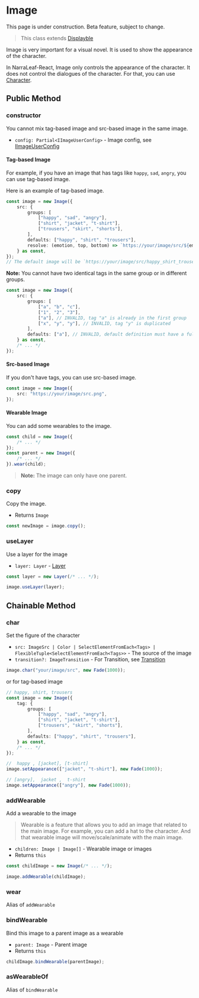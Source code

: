 
# Image

<Callout type="warning" emoji="⚠️">
    This page is under construction.
</Callout>

<Callout type="warning" emoji="⚠️">
    Beta feature, subject to change.
</Callout>

> This class extends [Displayble](./Displayable)

Image is very important for a visual novel. It is used to show the appearance of the character. 

In NarraLeaf-React, Image only controls the appearance of the character. It does not control the dialogues of the character. For that, you can use [Character](../character).

## Public Method

### constructor

<Steps>

<Callout type="warning" emoji="⚠️">
    You cannot mix tag-based image and src-based image in the same image.
</Callout>

- `config: Partial<IImageUserConfig>` - Image config, see [IImageUserConfig](../types/IImageUserConfig)

#### Tag-based Image

For example, if you have an image that has tags like `happy`, `sad`, `angry`, you can use tag-based image.

Here is an example of tag-based image.

```typescript
const image = new Image({
    src: {
        groups: [
            ["happy", "sad", "angry"],
            ["shirt", "jacket", "t-shirt"],
            ["trousers", "skirt", "shorts"],
        ],
        defaults: ["happy", "shirt", "trousers"],
        resolve: (emotion, top, bottom) => `https://your/image/src/${emotion}_${top}_${bottom}.png`
    } as const,
});
// The default image will be `https://your/image/src/happy_shirt_trousers.png`
```

<Callout type="warning" emoji="⚠️">

**Note:** You cannot have two identical tags in the same group or in different groups.

```typescript
const image = new Image({
    src: {
        groups: [
            ["a", "b", "c"],
            ["1", "2", "3"],
            ["a"], // INVALID, tag "a" is already in the first group
            ["x", "y", "y"], // INVALID, tag "y" is duplicated
        ],
        defaults: ["a"], // INVALID, default definition must have a full set of tags
    } as const,
    /* ... */
});
```
</Callout>

#### Src-based Image

If you don't have tags, you can use src-based image.

```typescript
const image = new Image({
    src: "https://your/image/src.png",
});
```

#### Wearable Image

You can add some wearables to the image.

```typescript
const child = new Image({
    /* ... */
});
const parent = new Image({
    /* ... */
}).wear(child);
```

> **Note:** The image can only have one parent.

</Steps>

### copy

<Steps>

Copy the image.

- Returns `Image`

```typescript
const newImage = image.copy();
```

</Steps>

### useLayer

<Steps>

Use a layer for the image

- `layer: Layer` - [Layer](./layer)

```typescript
const layer = new Layer(/* ... */);

image.useLayer(layer);
```

</Steps>

## Chainable Method

### char

<Steps>

Set the figure of the character

- `src: ImageSrc | Color | SelectElementFromEach<Tags> | FlexibleTuple<SelectElementFromEach<Tags>>` - The source of the image
- `transition?: ImageTransition` - For Transition, see [Transition](../animation/transition)

```typescript
image.char("your/image/src", new Fade(1000));
```

or for tag-based image

```typescript
// happy, shirt, trousers
const image = new Image({
    tag: {
        groups: [
            ["happy", "sad", "angry"],
            ["shirt", "jacket", "t-shirt"],
            ["trousers", "skirt", "shorts"],
        ],
        defaults: ["happy", "shirt", "trousers"],
    } as const,
    /* ... */
});

//  happy , [jacket], [t-shirt]
image.setAppearance(["jacket", "t-shirt"], new Fade(1000));

// [angry],  jacket ,  t-shirt
image.setAppearance(["angry"], new Fade(1000));
```

</Steps>

### addWearable

<Steps>

Add a wearable to the image

> Wearable is a feature that allows you to add an image that related to the main image. For example, you can add a hat to the character.
> And that wearable image will move/scale/animate with the main image.

- `children: Image | Image[]` - Wearable image or images
- Returns `this`

```typescript
const childImage = new Image(/* ... */);

image.addWearable(childImage);
```

</Steps>

### wear

<Steps>

Alias of `addWearable`

</Steps>

### bindWearable

<Steps>

Bind this image to a parent image as a wearable

- `parent: Image` - Parent image
- Returns `this`

```typescript
childImage.bindWearable(parentImage);
```

</Steps>

### asWearableOf

<Steps>

Alias of `bindWearable`

</Steps>
